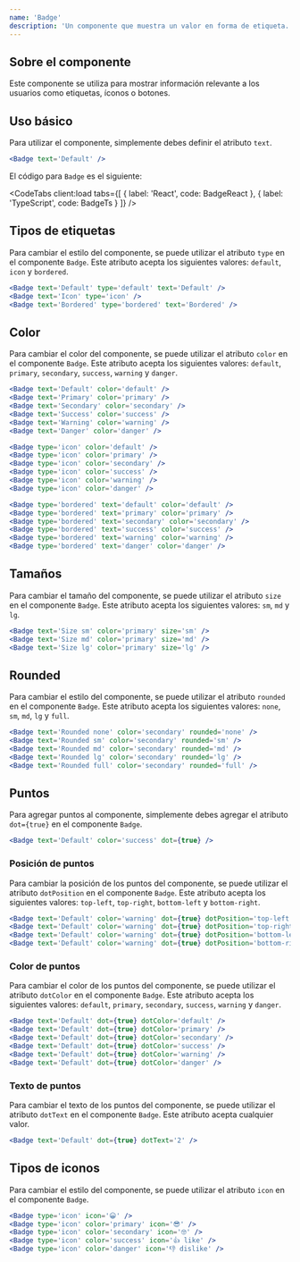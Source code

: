 ```yaml
---
name: 'Badge'
description: 'Un componente que muestra un valor en forma de etiqueta.'
---
```



## Sobre el componente

Este componente se utiliza para mostrar información relevante a los usuarios como etiquetas, íconos o botones.

## Uso básico

Para utilizar el componente, simplemente debes definir el atributo `text`.

<Preview>
  <div class='flex justify-center items-center gap-x-2 w-full m-auto'>
    <Badge client:load text='Default' />
  </div>
</Preview>

<CodeBlock client:load>

```jsx
<Badge text='Default' />
```

</CodeBlock>

El código para `Badge` es el siguiente:

<CodeTabs
  client:load
  tabs={[
    { label: 'React', code: BadgeReact },
    { label: 'TypeScript', code: BadgeTs }
  ]}
/>

## Tipos de etiquetas

Para cambiar el estilo del componente, se puede utilizar el atributo `type` en el componente `Badge`. Este atributo acepta los siguientes valores: `default`, `icon` y `bordered`.

<Preview>
  <div class='flex justify-center items-center gap-x-2 w-full m-auto'>
    <Badge client:load text='Default' type='default' />
    <Badge client:load type='icon' />
    <Badge client:load text='Bordered' type='bordered' />
  </div>
</Preview>

<CodeBlock client:load>

```jsx
<Badge text='Default' type='default' text='Default' />
<Badge text='Icon' type='icon' />
<Badge text='Bordered' type='bordered' text='Bordered' />
```

</CodeBlock>

## Color

Para cambiar el color del componente, se puede utilizar el atributo `color` en el componente `Badge`. Este atributo acepta los siguientes valores: `default`, `primary`, `secondary`, `success`, `warning` y `danger`.

<Preview>
  <div className='flex flex-col gap-2'>
    <div class='flex justify-center items-center gap-x-2 w-full m-auto'>
      <Badge client:load text='Default' color='default' />
      <Badge client:load text='Primary' color='primary' />
      <Badge client:load text='Secondary' color='secondary' />
      <Badge client:load text='Success' color='success' />
      <Badge client:load text='Warning' color='warning' />
      <Badge client:load text='Danger' color='danger' />
    </div>
    <div class='flex justify-center items-center gap-x-2 w-full m-auto'>
      <Badge client:load type='icon' color='default' />
      <Badge client:load type='icon' color='primary' />
      <Badge client:load type='icon' color='secondary' />
      <Badge client:load type='icon' color='success' />
      <Badge client:load type='icon' color='warning' />
      <Badge client:load type='icon' color='danger' />
    </div>
    <div class='flex justify-center items-center gap-x-2 w-full m-auto'>
      <Badge client:load type='bordered' text='default' color='default' />
      <Badge client:load type='bordered' text='primary' color='primary' />
      <Badge client:load type='bordered' text='secondary' color='secondary' />
      <Badge client:load type='bordered' text='success' color='success' />
      <Badge client:load type='bordered' text='warning' color='warning' />
      <Badge client:load type='bordered' text='danger' color='danger' />
    </div>
  </div>
</Preview>

<CodeBlock client:load>

```jsx
<Badge text='Default' color='default' />
<Badge text='Primary' color='primary' />
<Badge text='Secondary' color='secondary' />
<Badge text='Success' color='success' />
<Badge text='Warning' color='warning' />
<Badge text='Danger' color='danger' />

<Badge type='icon' color='default' />
<Badge type='icon' color='primary' />
<Badge type='icon' color='secondary' />
<Badge type='icon' color='success' />
<Badge type='icon' color='warning' />
<Badge type='icon' color='danger' />

<Badge type='bordered' text='default' color='default' />
<Badge type='bordered' text='primary' color='primary' />
<Badge type='bordered' text='secondary' color='secondary' />
<Badge type='bordered' text='success' color='success' />
<Badge type='bordered' text='warning' color='warning' />
<Badge type='bordered' text='danger' color='danger' />
```

</CodeBlock>

## Tamaños

Para cambiar el tamaño del componente, se puede utilizar el atributo `size` en el componente `Badge`. Este atributo acepta los siguientes valores: `sm`, `md` y `lg`.

<Preview>
  <div class='flex justify-center items-center gap-x-2 w-full m-auto'>
    <Badge client:load text='Size sm' color='primary' size='sm' />
    <Badge client:load text='Size md' color='primary' size='md' />
    <Badge client:load text='Size lg' color='primary' size='lg' />
  </div>
</Preview>

<CodeBlock client:load>

```jsx
<Badge text='Size sm' color='primary' size='sm' />
<Badge text='Size md' color='primary' size='md' />
<Badge text='Size lg' color='primary' size='lg' />
```

</CodeBlock>

## Rounded

Para cambiar el estilo del componente, se puede utilizar el atributo `rounded` en el componente `Badge`. Este atributo acepta los siguientes valores: `none`, `sm`, `md`, `lg` y `full`.

<Preview>
  <div class='flex justify-center items-center gap-x-2 w-full m-auto'>
    <Badge client:load text='Rounded none' color='secondary' rounded='none' />
    <Badge client:load text='Rounded sm' color='secondary' rounded='sm' />
    <Badge client:load text='Rounded md' color='secondary' rounded='md' />
    <Badge client:load text='Rounded lg' color='secondary' rounded='lg' />
    <Badge client:load text='Rounded full' color='secondary' rounded='full' />
  </div>
</Preview>

<CodeBlock client:load>

```jsx
<Badge text='Rounded none' color='secondary' rounded='none' />
<Badge text='Rounded sm' color='secondary' rounded='sm' />
<Badge text='Rounded md' color='secondary' rounded='md' />
<Badge text='Rounded lg' color='secondary' rounded='lg' />
<Badge text='Rounded full' color='secondary' rounded='full' />
```

</CodeBlock>

## Puntos

Para agregar puntos al componente, simplemente debes agregar el atributo `dot={true}` en el componente `Badge`.

<Preview>
  <div class='flex justify-center items-center gap-x-2 w-full m-auto'>
    <Badge client:load text='Default' color='success' dot={true} />
  </div>
</Preview>

<CodeBlock client:load>

```jsx
<Badge text='Default' color='success' dot={true} />
```

</CodeBlock>

### Posición de puntos

Para cambiar la posición de los puntos del componente, se puede utilizar el atributo `dotPosition` en el componente `Badge`. Este atributo acepta los siguientes valores: `top-left`, `top-right`, `bottom-left` y `bottom-right`.

<Preview>
  <div class='flex justify-center items-center gap-x-2 w-full m-auto'>
    <Badge
      client:load
      text='Default'
      color='warning'
      dot={true}
      dotPosition='top-left'
    />
    <Badge
      client:load
      text='Default'
      color='warning'
      dot={true}
      dotPosition='top-right'
    />
    <Badge
      client:load
      text='Default'
      color='warning'
      dot={true}
      dotPosition='bottom-left'
    />
    <Badge
      client:load
      text='Default'
      color='warning'
      dot={true}
      dotPosition='bottom-right'
    />
  </div>
</Preview>

<CodeBlock client:load>

```jsx
<Badge text='Default' color='warning' dot={true} dotPosition='top-left' />
<Badge text='Default' color='warning' dot={true} dotPosition='top-right' />
<Badge text='Default' color='warning' dot={true} dotPosition='bottom-left' />
<Badge text='Default' color='warning' dot={true} dotPosition='bottom-right' />
```

</CodeBlock>

### Color de puntos

Para cambiar el color de los puntos del componente, se puede utilizar el atributo `dotColor` en el componente `Badge`. Este atributo acepta los siguientes valores: `default`, `primary`, `secondary`, `success`, `warning` y `danger`.

<Preview>
  <div class='flex justify-center items-center gap-x-2 w-full m-auto'>
    <Badge client:load text='Default' dot={true} dotColor='default' />
    <Badge client:load text='Default' dot={true} dotColor='primary' />
    <Badge client:load text='Default' dot={true} dotColor='secondary' />
    <Badge client:load text='Default' dot={true} dotColor='success' />
    <Badge client:load text='Default' dot={true} dotColor='warning' />
    <Badge client:load text='Default' dot={true} dotColor='danger' />
  </div>
</Preview>

<CodeBlock client:load>

```jsx
<Badge text='Default' dot={true} dotColor='default' />
<Badge text='Default' dot={true} dotColor='primary' />
<Badge text='Default' dot={true} dotColor='secondary' />
<Badge text='Default' dot={true} dotColor='success' />
<Badge text='Default' dot={true} dotColor='warning' />
<Badge text='Default' dot={true} dotColor='danger' />
```

</CodeBlock>

### Texto de puntos

Para cambiar el texto de los puntos del componente, se puede utilizar el atributo `dotText` en el componente `Badge`. Este atributo acepta cualquier valor.

<Preview>
  <div class='flex justify-center items-center gap-x-2 w-full m-auto'>
    <Badge client:load text='Default' dot={true} dotText='2' />
  </div>
</Preview>

<CodeBlock client:load>

```jsx
<Badge text='Default' dot={true} dotText='2' />
```

</CodeBlock>

## Tipos de iconos

Para cambiar el estilo del componente, se puede utilizar el atributo `icon` en el componente `Badge`.

<Preview>
  <div class='flex justify-center items-center gap-x-2 w-full m-auto'>
    <Badge client:load type='icon' icon='😀' />
    <Badge client:load type='icon' color='primary' icon='😎' />
    <Badge client:load type='icon' color='secondary' icon='🤓' />
    <Badge client:load type='icon' color='success' icon='👍 like' />
    <Badge client:load type='icon' color='danger' icon='👎 dislike' />
  </div>
</Preview>

<CodeBlock client:load>

```jsx
<Badge type='icon' icon='😀' />
<Badge type='icon' color='primary' icon='😎' />
<Badge type='icon' color='secondary' icon='🤓' />
<Badge type='icon' color='success' icon='👍 like' />
<Badge type='icon' color='danger' icon='👎 dislike' />
```

</CodeBlock>
